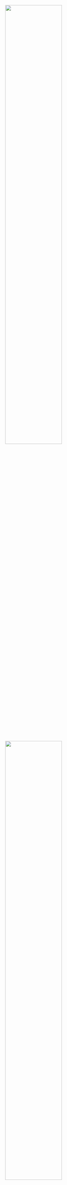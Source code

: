 <!-- # Preface {.unnumbered} -->

::: column-margin

![](cover.png){width="60%" fig-align="center"}

![](images/morpho-logo.png){width="60%" fig-align="center"}

![](images/GulfEcoLogo.png){width="60%" fig-align="center"}

:::

## About the Series {.unnumbered}

ADD INFORMATION

## NCEAS Expertise

The [National Center for Ecological Analysis and Synthesis (NCEAS)](https://www.nceas.ucsb.edu/), a research affiliate of UCSB, is a leading expert on interdisciplinary data science and works collaboratively to answer the world's largest and most complex questions. The NCEAS approach leverages existing data and employs a team science philosophy to squeeze out all potential insights and solutions efficiently - this is called [synthesis science](https://www.nceas.ucsb.edu/our-approach).

NCEAS has over 25 years of success with this model among working groups and environmental professionals. Together with the Delta Science Program and the Delta Stewardship Council we are excited to pass along skills, workflows, mindsets learn throughout the years.




### Learning Objectives

MAYBE ADD OVER ALL LEARNING OBJECTIVES?

### Workshop Schedule

TABLE WITH ALL DATES

### How to register?

ADD INFORMATION

## Code of Conduct

By participating in this activity you agree to abide by the [NCEAS Code of Conduct](https://www.nceas.ucsb.edu/sites/default/files/2021-11/NCEAS_Code-of-Conduct_Nov2021_0.pdf).

## About this Material

REVISE BLURB


These written materials are the result of a continuous and collaborative effort at NCEAS to help researchers make their work more transparent and reproducible. This work began in the early 2000's, and reflects the expertise and diligence of many, many individuals. The primary authors are listed in the citation below, with additional contributors recognized for their role in developing previous iterations of these or similar materials.

This work is licensed under a [Creative Commons Attribution 4.0 International License](http://creativecommons.org/licenses/by/4.0/).

**Citation:** 


**Additional contributors:** 



This is a Quarto book. To learn more about Quarto books visit <https://quarto.org/docs/books>.




